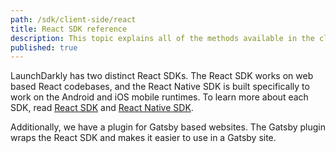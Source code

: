 ```yaml
---
path: /sdk/client-side/react
title: React SDK reference
description: This topic explains all of the methods available in the client-side React SDK, with detail about how they work.
published: true
---
```

LaunchDarkly has two distinct React SDKs. The React SDK works on web based React codebases, and the React Native SDK is built specifically to work on the Android and iOS mobile runtimes. To learn more about each SDK, read [React SDK](/sdk/client-side/react/react-web) and [React Native SDK](/sdk/client-side/react/react-native).

Additionally, we have a plugin for Gatsby based websites. The Gatsby plugin wraps the React SDK and makes it easier to use in a Gatsby site.

<ReactSdks />


